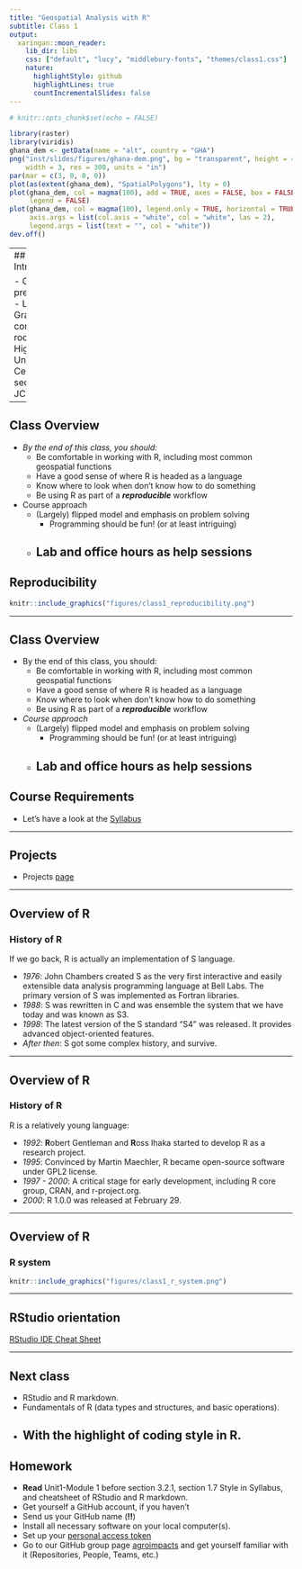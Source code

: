 ```yaml
---
title: "Geospatial Analysis with R"
subtitle: Class 1
output:
  xaringan::moon_reader:
    lib_dir: libs
    css: ["default", "lucy", "middlebury-fonts", "themes/class1.css"]
    nature:
      highlightStyle: github
      highlightLines: true
      countIncrementalSlides: false
---
```


```r
# knitr::opts_chunk$set(echo = FALSE)
```

```r
library(raster)
library(viridis)
ghana_dem <- getData(name = "alt", country = "GHA")
png("inst/slides/figures/ghana-dem.png", bg = "transparent", height = 4, 
    width = 3, res = 300, units = "in")
par(mar = c(3, 0, 0, 0))
plot(as(extent(ghana_dem), "SpatialPolygons"), lty = 0)
plot(ghana_dem, col = magma(100), add = TRUE, axes = FALSE, box = FALSE, 
     legend = FALSE)
plot(ghana_dem, col = magma(100), legend.only = TRUE, horizontal = TRUE, 
     axis.args = list(col.axis = "white", col = "white", las = 2), 
     legend.args = list(text = "", col = "white"))
dev.off()
```

---
## Introductions 

- COVID preparedness
- Lecture: Grace conference room in Higgins University Center
- Lab sections: JC103

---

## Class Overview

- *By the end of this class, you should:*
    - Be comfortable in working with R, including most common geospatial functions
    - Have a good sense of where R is headed as a language
    - Know where to look when don't know how to do something
    - Be using R as part of a ___reproducible___ workflow

- Course approach
    - (Largely) flipped model and emphasis on problem solving
        - Programming should be fun! (or at least intriguing)
    - Lab and office hours as help sessions
---

## Reproducibility

```r
knitr::include_graphics("figures/class1_reproducibility.png")
```

---

## Class Overview

- By the end of this class, you should:
    - Be comfortable in working with R, including most common geospatial functions
    - Have a good sense of where R is headed as a language
    - Know where to look when don't know how to do something
    - Be using R as part of a ___reproducible___ workflow

- *Course approach*
    - (Largely) flipped model and emphasis on problem solving
        - Programming should be fun! (or at least intriguing)
    - Lab and office hours as help sessions
---

## Course Requirements

- Let's have a look at the [Syllabus](`r here::here("vignettes/syllabus.html")`)

---

## Projects
- Projects [page](`r here::here("vignettes/projects.html")`)

---

## Overview of R
### History of R
If we go back, R is actually an implementation of S language.

- *1976*: John Chambers created S as the very first interactive and easily extensible data analysis programming language at Bell Labs. The primary version of S was implemented as Fortran libraries.
- *1988*: S was rewritten in C and was ensemble the system that we have today and was known as S3. 
- *1998*: The latest version of the S standard "S4" was released. It provides advanced object-oriented features.
- *After then*: S got some complex history, and survive.

---

## Overview of R
### History of R
R is a relatively young language:

- *1992*: **R**obert Gentleman and **R**oss Ihaka started to develop R as a research project.
- *1995*: Convinced by Martin Maechler, R became open-source software under GPL2 license.
- *1997 - 2000*: A critical stage for early development, including R core group, CRAN, and r-project.org. 
- *2000*: R 1.0.0 was released at February 29.

---

## Overview of R
### R system

```r
knitr::include_graphics("figures/class1_r_system.png")
```

---

## RStudio orientation

[RStudio IDE Cheat Sheet](https://rstudio.com/wp-content/uploads/2016/01/rstudio-IDE-cheatsheet.pdf)

---

## Next class

- RStudio and R markdown.
- Fundamentals of R (data types and structures, and basic operations).
- With the highlight of coding style in R.
---

## Homework

- **Read** Unit1-Module 1 before section 3.2.1, section 1.7 Style in Syllabus, and cheatsheet of RStudio and R markdown.
- Get yourself a GitHub account, if you haven't
- Send us your GitHub name (**!!**)
- Install all necessary software on your local computer(s).
- Set up your [personal access token](`r here::here("vignettes/git-github.html")`)
- Go to our GitHub group page [agroimpacts](https://github.com/agroimpacts) and get yourself familiar with it (Repositories, People, Teams, etc.)
